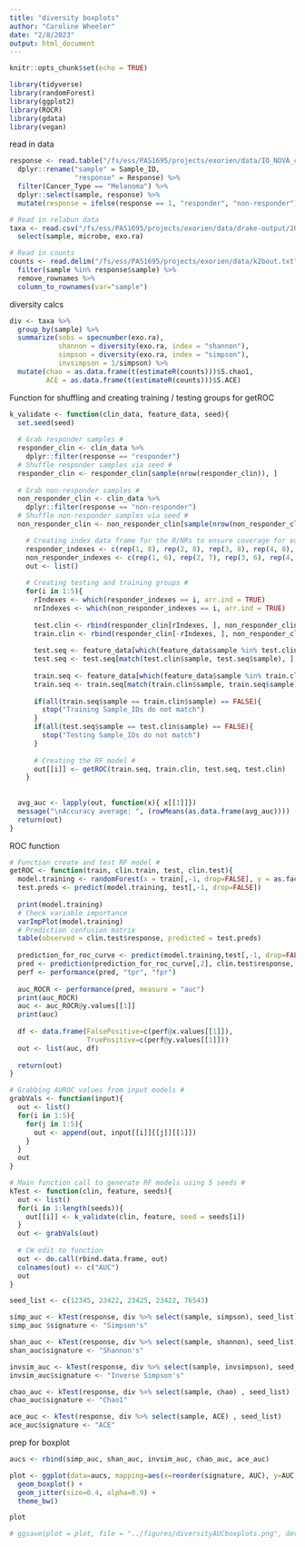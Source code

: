```yaml
---
title: "diversity boxplots"
author: "Caroline Wheeler"
date: "2/8/2023"
output: html_document
---
```


```r
knitr::opts_chunk$set(echo = TRUE)

library(tidyverse)
library(randomForest)
library(ggplot2)
library(ROCR)
library(gdata)
library(vegan)
```

read in data
```r
response <- read.table("/fs/ess/PAS1695/projects/exorien/data/IO_NOVA_clin.txt", header = TRUE) %>%
  dplyr::rename("sample" = Sample_ID,
                "response" = Response) %>%
  filter(Cancer_Type == "Melanoma") %>%
  dplyr::select(sample, response) %>%
  mutate(response = ifelse(response == 1, "responder", "non-responder"))

# Read in relabun data
taxa <- read.csv("/fs/ess/PAS1695/projects/exorien/data/drake-output/2022-03-16/2022-03-16_RA-with-taxonomy.csv") %>%   filter(sample %in% response$sample) %>%
  select(sample, microbe, exo.ra)

# Read in counts
counts <- read.delim("/fs/ess/PAS1695/projects/exorien/data/k2bout.txt") %>%
  filter(sample %in% response$sample) %>%
  remove_rownames %>% 
  column_to_rownames(var="sample")
```

<!-- RA wide -->
<!-- ```{r} -->
<!-- taxawide <- taxa %>% -->
<!--   mutate(exo.ra = as.integer(exo.ra)) %>% -->
<!--   spread(microbe, exo.ra) %>% -->
<!--   remove_rownames %>%  -->
<!--   column_to_rownames(var="sample")  -->
<!-- ``` -->

diversity calcs 
```r
div <- taxa %>% 
  group_by(sample) %>%
  summarize(sobs = specnumber(exo.ra),
            shannon = diversity(exo.ra, index = "shannon"),
            simpson = diversity(exo.ra, index = "simpson"),
            invsimpson = 1/simpson) %>%
  mutate(chao = as.data.frame(t(estimateR(counts)))$S.chao1,
         ACE = as.data.frame(t(estimateR(counts)))$S.ACE)
```

<!-- diversity calcs w/ counts - Shannon entropy, Simpson’s index, Chao1 -->
<!-- ```{r} -->
<!-- # simpson  -->
<!-- test <- as.data.frame(diversity(counts, index = "simpson")) -->
<!-- test$sample <- row.names(test) -->
<!-- rownames(test) <- NULL -->
<!-- simpson <- test %>% -->
<!--   dplyr::rename("alpha_diversity" = `diversity(counts, index = "simpson")`) -->

<!-- # shannon -->
<!-- test <- as.data.frame(diversity(counts, index = "shannon")) -->
<!-- test$sample <- row.names(test) -->
<!-- rownames(test) <- NULL -->
<!-- shannon <- test %>% -->
<!--   dplyr::rename("alpha_diversity" = `diversity(counts, index = "shannon")`) -->
<!-- ``` -->

Function for shuffling and creating training / testing groups for getROC 
```r
k_validate <- function(clin_data, feature_data, seed){
  set.seed(seed)
  
  # Grab responder samples #
  responder_clin <- clin_data %>%
    dplyr::filter(response == "responder")
  # Shuffle responder samples via seed #
  responder_clin <- responder_clin[sample(nrow(responder_clin)), ]
  
  # Grab non-responder samples #
  non_responder_clin <- clin_data %>%
    dplyr::filter(response == "non-responder")
  # Shuffle non-responder samples via seed #
  non_responder_clin <- non_responder_clin[sample(nrow(non_responder_clin)), ]

    # Creating index data frame for the R/NRs to ensure coverage for each group #
    responder_indexes <- c(rep(1, 8), rep(2, 8), rep(3, 8), rep(4, 8), rep(5, 7))
    non_responder_indexes <- c(rep(1, 6), rep(2, 7), rep(3, 6), rep(4, 7), rep(5, 6))
    out <- list()
    
    # Creating testing and training groups #
    for(i in 1:5){
      rIndexes <- which(responder_indexes == i, arr.ind = TRUE)
      nrIndexes <- which(non_responder_indexes == i, arr.ind = TRUE)
      
      test.clin <- rbind(responder_clin[rIndexes, ], non_responder_clin[nrIndexes, ])
      train.clin <- rbind(responder_clin[-rIndexes, ], non_responder_clin[-nrIndexes, ])
      
      test.seq <- feature_data[which(feature_data$sample %in% test.clin$sample), ]
      test.seq <- test.seq[match(test.clin$sample, test.seq$sample), ]
      
      train.seq <- feature_data[which(feature_data$sample %in% train.clin$sample), ]
      train.seq <- train.seq[match(train.clin$sample, train.seq$sample), ]
      
      if(all(train.seq$sample == train.clin$sample) == FALSE){
        stop("Training Sample_IDs do not match")
      }
      if(all(test.seq$sample == test.clin$sample) == FALSE){
        stop("Testing Sample_IDs do not match")
      }
      
      # Creating the RF model #
      out[[i]] <- getROC(train.seq, train.clin, test.seq, test.clin)
    }
  
  
  avg_auc <- lapply(out, function(x){ x[[1]]})
  message("\nAccuracy average: ", (rowMeans(as.data.frame(avg_auc))))
  return(out)
}
```

ROC function
```r
# Function create and test RF model #
getROC <- function(train, clin.train, test, clin.test){
  model.training <- randomForest(x = train[,-1, drop=FALSE], y = as.factor(clin.train$response))
  test.preds <- predict(model.training, test[,-1, drop=FALSE])
  
  print(model.training)
  # Check variable importance
  varImpPlot(model.training)
  # Prediction confusion matrix
  table(observed = clin.test$response, predicted = test.preds)
  
  prediction_for_roc_curve <- predict(model.training,test[,-1, drop=FALSE],type="prob")
  pred <- prediction(prediction_for_roc_curve[,2], clin.test$response, label.ordering = c("non-responder", "responder"))
  perf <- performance(pred, "tpr", "fpr")
  
  auc_ROCR <- performance(pred, measure = "auc")
  print(auc_ROCR)
  auc <- auc_ROCR@y.values[[1]]
  print(auc)
  
  df <- data.frame(FalsePositive=c(perf@x.values[[1]]),
                   TruePositive=c(perf@y.values[[1]]))
  out <- list(auc, df)
  
  return(out)
}

```

```r
# Grabbing AUROC values from input models #
grabVals <- function(input){
  out <- list()
  for(i in 1:5){
    for(j in 1:5){
      out <- append(out, input[[i]][[j]][[1]])
    }
  }
  out
}
```

```r
# Main function call to generate RF models using 5 seeds #
kTest <- function(clin, feature, seeds){
  out <- list()
  for(i in 1:length(seeds)){
    out[[i]] <- k_validate(clin, feature, seed = seeds[i])
  }
  out <- grabVals(out)
  
  # CW edit to function 
  out <- do.call(rbind.data.frame, out)
  colnames(out) <- c("AUC")
  out
}
```

```r
seed_list <- c(12345, 23422, 23425, 23422, 76543)
```

```r
simp_auc <- kTest(response, div %>% select(sample, simpson), seed_list)
simp_auc $signature <- "Simpson's"

shan_auc <- kTest(response, div %>% select(sample, shannon), seed_list)
shan_auc$signature <- "Shannon's"

invsim_auc <- kTest(response, div %>% select(sample, invsimpson), seed_list)
invsim_auc$signature <- "Inverse Simpson's"

chao_auc <- kTest(response, div %>% select(sample, chao) , seed_list)
chao_auc$signature <- "Chao1"

ace_auc <- kTest(response, div %>% select(sample, ACE) , seed_list)
ace_auc$signature <- "ACE"
```

prep for boxplot
```r
aucs <- rbind(simp_auc, shan_auc, invsim_auc, chao_auc, ace_auc)
```

```r
plot <- ggplot(data=aucs, mapping=aes(x=reorder(signature, AUC), y=AUC, col=signature)) +
  geom_boxplot() +
  geom_jitter(size=0.4, alpha=0.9) +
  theme_bw()

plot

# ggsave(plot = plot, file = "../figures/diversityAUCboxplots.png", dev = "png", width = 6, height = 5, dpi = 600)
```




